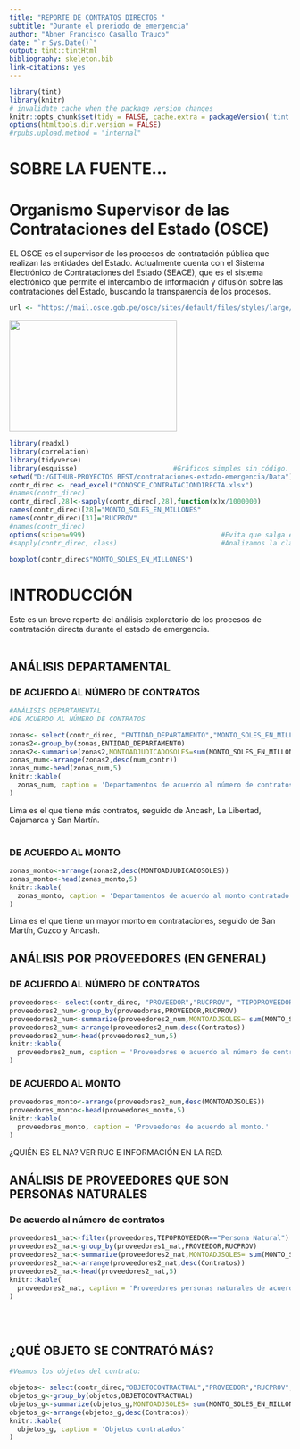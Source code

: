 ```yaml
---
title: "REPORTE DE CONTRATOS DIRECTOS "
subtitle: "Durante el preriodo de emergencia"
author: "Abner Francisco Casallo Trauco"
date: "`r Sys.Date()`"
output: tint::tintHtml
bibliography: skeleton.bib
link-citations: yes
---
```


```r
library(tint)
library(knitr)
# invalidate cache when the package version changes
knitr::opts_chunk$set(tidy = FALSE, cache.extra = packageVersion('tint'))
options(htmltools.dir.version = FALSE)
#rpubs.upload.method = "internal"
```

# SOBRE LA FUENTE...
# Organismo Supervisor de las Contrataciones del Estado (OSCE)

EL OSCE es el supervisor de los procesos de contratación pública que realizan las entidades del Estado.
Actualmente cuenta con el Sistema Electrónico de Contrataciones del Estado (SEACE), que es el sistema electrónico que permite el intercambio de información y difusión sobre las contrataciones del Estado, buscando la transparencia de los procesos.



```r

url <- "https://mail.osce.gob.pe/osce/sites/default/files/styles/large/public/field/image/Exoneraci%C3%B3n%20bajo%20lupa%20OSCE-01_1.jpg"

```

<img src="`r url`" height="200px" width="300px" > 

```r
library(readxl)
library(correlation)
library(tidyverse)
library(esquisse)                        #Gráficos simples sin código.
setwd("D:/GITHUB-PROYECTOS BEST/contrataciones-estado-emergencia/Data")
contr_direc <- read_excel("CONOSCE_CONTRATACIONDIRECTA.xlsx")
#names(contr_direc)
contr_direc[,28]<-sapply(contr_direc[,28],function(x)x/1000000)
names(contr_direc)[28]="MONTO_SOLES_EN_MILLONES"
names(contr_direc)[31]="RUCPROV"
#names(contr_direc)
options(scipen=999)                                  #Evita que salga en notación científica (exponencial).
#sapply(contr_direc, class)                          #Analizamos la clase de cada columna. Ojo: FECHACONVOCATOERIA ESTÁ EN POSIXct y POSIxt q es formato de fecha

boxplot(contr_direc$"MONTO_SOLES_EN_MILLONES")

```


# INTRODUCCIÓN
Este es un breve reporte del análisis exploratorio de los procesos de contratación directa durante el estado de emergencia.
<br>
</br>

## ANÁLISIS DEPARTAMENTAL 

### DE ACUERDO AL NÚMERO DE CONTRATOS

```r

#ANÁLISIS DEPARTAMENTAL
#DE ACUERDO AL NÚMERO DE CONTRATOS

zonas<- select(contr_direc, "ENTIDAD_DEPARTAMENTO","MONTO_SOLES_EN_MILLONES")
zonas2<-group_by(zonas,ENTIDAD_DEPARTAMENTO)
zonas2<-summarise(zonas2,MONTOADJUDICADOSOLES=sum(MONTO_SOLES_EN_MILLONES),num_contr=n())
zonas_num<-arrange(zonas2,desc(num_contr))
zonas_num<-head(zonas_num,5)
knitr::kable(
  zonas_num, caption = 'Departamentos de acuerdo al número de contratos.'
)

```
Lima es el que tiene más contratos, seguido de Ancash, La Libertad, Cajamarca y San Martín.
<br>
</br>

### DE ACUERDO AL MONTO
```r


zonas_monto<-arrange(zonas2,desc(MONTOADJUDICADOSOLES))
zonas_monto<-head(zonas_monto,5)
knitr::kable(
  zonas_monto, caption = 'Departamentos de acuerdo al monto contratado'
)

```

Lima es el que tiene un mayor monto en contrataciones, seguido de San Martín, Cuzco y Ancash.

## ANÁLISIS POR PROVEEDORES (EN GENERAL)

### DE ACUERDO AL NÚMERO DE CONTRATOS
```r

proveedores<- select(contr_direc, "PROVEEDOR","RUCPROV", "TIPOPROVEEDOR","MONTO_SOLES_EN_MILLONES")
proveedores2_num<-group_by(proveedores,PROVEEDOR,RUCPROV)
proveedores2_num<-summarize(proveedores2_num,MONTOADJSOLES= sum(MONTO_SOLES_EN_MILLONES), Contratos=n())
proveedores2_num<-arrange(proveedores2_num,desc(Contratos))
proveedores2_num<-head(proveedores2_num,5)
knitr::kable(
  proveedores2_num, caption = 'Proveedores e acuerdo al número de contratos.'
)

```

### DE ACUERDO AL MONTO
```r


proveedores_monto<-arrange(proveedores2_num,desc(MONTOADJSOLES))
proveedores_monto<-head(proveedores_monto,5)
knitr::kable(
  proveedores_monto, caption = 'Proveedores de acuerdo al monto.'
)

```

¿QUIÉN ES EL NA? VER RUC E INFORMACIÓN EN LA RED.

## ANÁLISIS DE PROVEEDORES QUE SON PERSONAS NATURALES
### De acuerdo al número de contratos
```r

proveedores1_nat<-filter(proveedores,TIPOPROVEEDOR=="Persona Natural")
proveedores2_nat<-group_by(proveedores1_nat,PROVEEDOR,RUCPROV)
proveedores2_nat<-summarize(proveedores2_nat,MONTOADJSOLES= sum(MONTO_SOLES_EN_MILLONES), Contratos=n())
proveedores2_nat<-arrange(proveedores2_nat,desc(Contratos))
proveedores2_nat<-head(proveedores2_nat,5)
knitr::kable(
  proveedores2_nat, caption = 'Proveedores personas naturales de acuerdo al número de contratos.'
)

```
<br>
</br>

## ¿QUÉ OBJETO SE CONTRATÓ MÁS?


```r
#Veamos los objetos del contrato:

objetos<- select(contr_direc,"OBJETOCONTRACTUAL","PROVEEDOR","RUCPROV","TIPOPROVEEDOR","MONTO_SOLES_EN_MILLONES")
objetos_g<-group_by(objetos,OBJETOCONTRACTUAL)
objetos_g<-summarize(objetos_g,MONTOADJSOLES= sum(MONTO_SOLES_EN_MILLONES), Contratos=n())
objetos_g<-arrange(objetos_g,desc(Contratos))
knitr::kable(
  objetos_g, caption = 'Objetos contratados'
)


```

